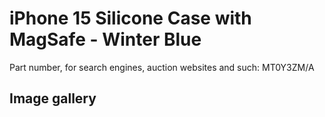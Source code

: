 
# iPhone 15 Silicone Case with MagSafe - Winter Blue

Part number, for search engines, auction websites and such: MT0Y3ZM/A

## Image gallery

<div style={{ width: "768px" }}>
  <GalleryComponent
    images={[
      {
        original: "/everysource/MT0Y3.webp",
        thumbnail: "/everypreview/MT0Y3.webp",
      },
      {
        original: "/everysource/MT0Y3_AV1.webp",
        thumbnail: "/everypreview/MT0Y3_AV1.webp",
      },
      {
        original: "/everysource/MT0Y3_AV2.webp",
        thumbnail: "/everypreview/MT0Y3_AV2.webp",
      },
      {
        original: "/everysource/MT0Y3_AV3.webp",
        thumbnail: "/everypreview/MT0Y3_AV3.webp",
      },
      {
        original: "/everysource/MT0Y3_AV4.webp",
        thumbnail: "/everypreview/MT0Y3_AV4.webp",
      },
      {
        original: "/everysource/MT0Y3_AV5.webp",
        thumbnail: "/everypreview/MT0Y3_AV5.webp",
      },
      {
        original: "/everysource/MT0Y3_AV6.webp",
        thumbnail: "/everypreview/MT0Y3_AV6.webp",
      }
    ]}
  />
</div>